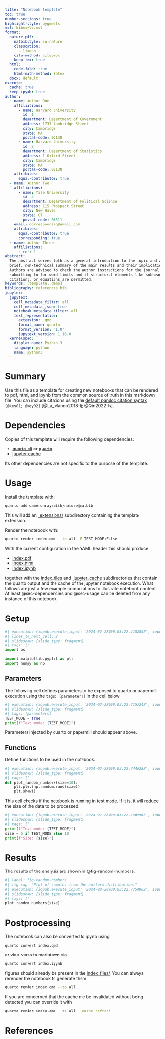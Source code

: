 ```yaml
---
title: "Notebook template"
toc: true
number-sections: true
highlight-style: pygments
csl: bibstyle.csl
format:
  nature-pdf:
    natbibstyle: sn-nature
    classoption: 
      - lineno
    cite-method: citeproc
    keep-tex: true
  html:
    code-fold: true
    html-math-method: katex
  docx: default
execute: 
  cache: true
  keep-ipynb: true
author:
  - name: Author One
    affiliations:
      - name: Harvard University
        id: 1
        department: Department of Government
        address: 1737 Cambridge Street
        city: Cambridge
        state: MA
        postal-code: 02138
      - name: Harvard University
        id: 2
        department: Department of Statistics
        address: 1 Oxford Street
        city: Cambridge
        state: MA
        postal-code: 02138
    attributes:
      equal-contributor: true
  - name: Author Two
    affiliations:
      - name: Yale University
        id: 3
        department: Department of Political Science
        address: 115 Prospect Street
        city: New Haven
        state: CT
        postal-code: 06511
    email: corresponding@email.com
    attributes:
      equal-contributor: true
      corresponding: true
  - name: Author Three
    affiliations:
      - ref: 1
abstract: |
  The abstract serves both as a general introduction to the topic and as a
  brief, non-technical summary of the main results and their implications.
  Authors are advised to check the author instructions for the journal they are
  submitting to for word limits and if structural elements like subheadings,
  citations, or equations are permitted.
keywords: [template, demo]
bibliography: references.bib
jupyter:
  jupytext:
    cell_metadata_filter: all
    cell_metadata_json: true
    notebook_metadata_filter: all
    text_representation:
      extension: .qmd
      format_name: quarto
      format_version: '1.0'
      jupytext_version: 1.16.0
  kernelspec:
    display_name: Python 3
    language: python
    name: python3
---
```


# Summary {#sec-summary}

Use this file as a template for creating new notebooks that can be rendered to
pdf, html, and ipynb from the common source of truth in this markdown file. You
can include citations using the [default pandoc citation syntax][pandoc-citation]
`[@key01; @key02]` [@La_Manno2018-lj; @Qin2022-ls].

# Dependencies {#sec-dependencies}

Copies of this template will require the following dependencies:

- [quarto-cli][quarto-pypi] or [quarto][quarto-conda]
- [jupyter-cache][jupyter-cache-pypi]

Its other dependencies are not specific to the purpose of the template.

# Usage {#sec-usage}

Install the \LaTeX template with:

``` bash
quarto add cameronraysmith/nature@natbib
```

This will add an [_extensions/](./_extensions/) subdirectory containing
the template extension.

Render the notebook with:

``` bash
quarto render index.qmd --to all -P TEST_MODE:False
```

With the current configuration in the YAML header
this should produce

- [index.pdf](./index.pdf)
- [index.html](./index.html)
- [index.ipynb](./index.ipynb)

together with the 
[index_files](./index_files/) and 
[.jupyter_cache](./.jupyter_cache/) 
subdirectories that contain the quarto output and the cache of the jupyter
notebook execution. What follows are just a few example computations to
illustrate notebook content. At least @sec-dependencies and @sec-usage can be
deleted from any instance of this notebook.


# Setup {#sec-setup}

```python
#| execution: {iopub.execute_input: '2024-02-28T00:03:22.418885Z', iopub.status.busy: '2024-02-28T00:03:22.418672Z', iopub.status.idle: '2024-02-28T00:03:22.700860Z', shell.execute_reply: '2024-02-28T00:03:22.700498Z'}
#| lines_to_next_cell: 2
#| slideshow: {slide_type: fragment}
#| tags: []
import os

import matplotlib.pyplot as plt
import numpy as np
```

## Parameters {#subsec-setup-parameters}

The following cell defines parameters to be exposed to quarto or papermill
execution using the `tags: [parameters]` in the cell below

```python
#| execution: {iopub.execute_input: '2024-02-28T00:03:22.715524Z', iopub.status.busy: '2024-02-28T00:03:22.715310Z', iopub.status.idle: '2024-02-28T00:03:22.718434Z', shell.execute_reply: '2024-02-28T00:03:22.717807Z'}
#| slideshow: {slide_type: fragment}
#| tags: [parameters]
TEST_MODE = True
print(f"Test mode: {TEST_MODE}") 
```

Parameters injected by quarto or papermill should appear above.

## Functions {#subsec-setup-functions}

Define functions to be used in the notebook.

```python
#| execution: {iopub.execute_input: '2024-02-28T00:03:22.744628Z', iopub.status.busy: '2024-02-28T00:03:22.744439Z', iopub.status.idle: '2024-02-28T00:03:22.746661Z', shell.execute_reply: '2024-02-28T00:03:22.746335Z'}
#| slideshow: {slide_type: fragment}
#| tags: []
def plot_random_numbers(size=10):
    plt.plot(np.random.rand(size))
    plt.show()
```

This cell checks if the notebook is running in test mode. If it is, it will reduce the size of the data to be processed.

```python
#| execution: {iopub.execute_input: '2024-02-28T00:03:22.756996Z', iopub.status.busy: '2024-02-28T00:03:22.756828Z', iopub.status.idle: '2024-02-28T00:03:22.759487Z', shell.execute_reply: '2024-02-28T00:03:22.759002Z'}
#| slideshow: {slide_type: fragment}
#| tags: []
print(f"Test mode: {TEST_MODE}")
size = 5 if TEST_MODE else 10
print(f"Size: {size}")
```

# Results {#sec-results}

The results of the analysis are shown in @fig-random-numbers.

```python
#| label: fig-random-numbers 
#| fig-cap: "Plot of samples from the uniform distribution."
#| execution: {iopub.execute_input: '2024-02-28T00:03:22.775090Z', iopub.status.busy: '2024-02-28T00:03:22.774911Z', iopub.status.idle: '2024-02-28T00:03:22.854889Z', shell.execute_reply: '2024-02-28T00:03:22.854428Z'}
#| slideshow: {slide_type: fragment}
#| tags: []
plot_random_numbers(size)
```

# Postprocessing {#sec-postprocessing}

The notebook can also be converted to ipynb using

``` bash
quarto convert index.qmd
```

or vice-versa to markdown via

``` bash
quarto convert index.ipynb
```

figures should already be present in the [index_files/](./index_files/).
You can always rerender the notebook to generate them

``` bash
quarto render index.qmd --to all
```

If you are concerned that the cache me be invalidated without being detected
you can override it with

``` bash
quarto render index.qmd --to all --cache-refresh
```

# References

:::{#refs}
:::

<!-- links -->
[pandoc-citation]: https://pandoc.org/MANUAL.html#citation-syntax
[quarto-pypi]: https://pypi.org/project/quarto-cli/
[quarto-conda]: https://anaconda.org/conda-forge/quarto
[jupyter-cache-pypi]: https://pypi.org/project/jupyter-cache/
